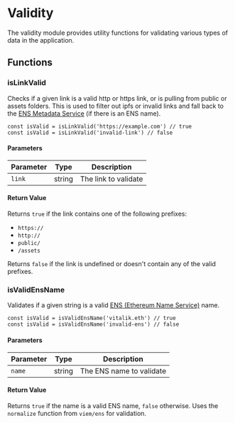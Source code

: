 
# Validity

The validity module provides utility functions for validating various types of data in the application.

## Functions

### isLinkValid

Checks if a given link is a valid http or https link, or is pulling from public or assets folders. This is used to filter out ipfs or invalid links and fall back to the [ENS Metadata Service](https://support.ens.domains/en/articles/8228750-the-ens-metadata-service) (if there is an ENS name).

```tsx
const isValid = isLinkValid('https://example.com') // true
const isValid = isLinkValid('invalid-link') // false
```

#### Parameters

| Parameter | Type   | Description          |
| --------- | ------ | -------------------- |
| `link`    | string | The link to validate |

#### Return Value

Returns `true` if the link contains one of the following prefixes:

- `https://`
- `http://`
- `public/`
- `/assets`

Returns `false` if the link is undefined or doesn't contain any of the valid prefixes.

### isValidEnsName

Validates if a given string is a valid [ENS (Ethereum Name Service)](https://ens.domains/) name.

```tsx
const isValid = isValidEnsName('vitalik.eth') // true
const isValid = isValidEnsName('invalid-ens') // false
```

#### Parameters

| Parameter | Type   | Description              |
| --------- | ------ | ------------------------ |
| `name`    | string | The ENS name to validate |

#### Return Value

Returns `true` if the name is a valid ENS name, `false` otherwise. Uses the `normalize` function from `viem/ens` for validation.
